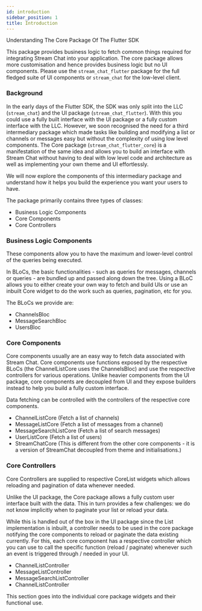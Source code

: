 ```yaml
---
id: introduction
sidebar_position: 1
title: Introduction
---
```


Understanding The Core Package Of The Flutter SDK

This package provides business logic to fetch common things required for integrating Stream Chat into your application.
The core package allows more customisation and hence provides business logic but no UI components.
Please use the `stream_chat_flutter` package for the full fledged suite of UI components or `stream_chat` for the low-level client.

### Background

In the early days of the Flutter SDK, the SDK was only split into the LLC (`stream_chat`) and
the UI package (`stream_chat_flutter`). With this you could use a fully built interface with the UI package
or a fully custom interface with the LLC. However, we soon recognised the need for a third intermediary
package which made tasks like building and modifying a list or channels or messages easy but without
the complexity of using low level components. The Core package (`stream_chat_flutter_core`) is a manifestation
of the same idea and allows you to build an interface with Stream Chat without having to deal with
low level code and architecture as well as implementing your own theme and UI effortlessly.

We will now explore the components of this intermediary package and understand how it helps you build
the experience you want your users to have.

The package primarily contains three types of classes:

* Business Logic Components
* Core Components
* Core Controllers

### Business Logic Components

These components allow you to have the maximum and lower-level control of the queries being executed.

In BLoCs, the basic functionalities - such as queries for messages, channels or queries - are bundled up
and passed along down the tree. Using a BLoC allows you to either create your own way to fetch and
build UIs or use an inbuilt Core widget to do the work such as queries, pagination, etc for you.

The BLoCs we provide are:

* ChannelsBloc
* MessageSearchBloc
* UsersBloc

### Core Components

Core components usually are an easy way to fetch data associated with Stream Chat.
Core components use functions exposed by the respective BLoCs (the ChannelListCore uses the ChannelsBloc)
and use the respective controllers for various operations. Unlike heavier components from the UI
package, core components are decoupled from UI and they expose builders instead to help you build
a fully custom interface.

Data fetching can be controlled with the controllers of the respective core components.

* ChannelListCore (Fetch a list of channels)
* MessageListCore (Fetch a list of messages from a channel)
* MessageSearchListCore (Fetch a list of search messages)
* UserListCore (Fetch a list of users)
* StreamChatCore (This is different from the other core components - it is a version of StreamChat decoupled from theme and initialisations.)

### Core Controllers

Core Controllers are supplied to respective CoreList widgets which allows reloading and pagination of data whenever needed.

Unlike the UI package, the Core package allows a fully custom user interface built with the data. This
in turn provides a few challenges: we do not know implicitly when to paginate your list or reload your data.

While this is handled out of the box in the UI package since the List implementation is inbuilt, a controller
needs to be used in the core package notifying the core components to reload or paginate the data existing
currently. For this, each core component has a respective controller which you can use to call the
specific function (reload / paginate) whenever such an event is triggered through / needed in your UI.

* ChannelListController
* MessageListController
* MessageSearchListController
* ChannelListController

This section goes into the individual core package widgets and their functional use.